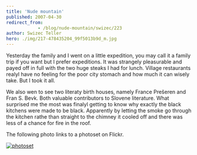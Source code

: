 ```yaml
---
title: 'Nude mountain'
published: 2007-04-30
redirect_from: 
            - /blog/nude-mountain/swizec/223
author: Swizec Teller
hero: ./img/217-478435204_99f5013b9d_m.jpg
---
```

Yesterday the family and I went on a little expedition, you may call it a family trip if you want but I prefer expeditions. It was strangely pleasurable and payed off in full with the two huge steaks I had for lunch. Village restaurants realyl have no feeling for the poor city stomach and how much it can wisely take. But I took it all.

We also wen to see two literaty birth houses, namely France Prešeren and Fran S. Bevk. Both valuable contributors to Slovene literature. What surprised me the most was finalyl getting to know why exactly the black kitchens were made to be black. Apparently by letting the smoke go through the kitchen rathe than straight to the chimney it cooled off and there was less of a chance for fire in the roof.

The following photo links to a photoset on Flickr.

[![photoset](./img/217-478435204_99f5013b9d_m.jpg "photoset")](http://flickr.com/photos/7280946@N06/sets/72157600160027396/)